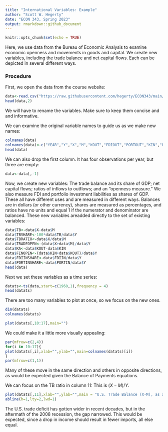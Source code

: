 ---
title: "International Variables: Example"
author: "Scott W. Hegerty"
date: "ECON 343, Spring 2023"
output: rmarkdown::github_document
---

```{r setup, include=FALSE}
knitr::opts_chunk$set(echo = TRUE)
```

Here, we use data from the Bureau of Economic Analysis to examine economic openness and movements in goods and capital. We create new variables, including the trade balance and net capital flows. Each can be depicted in several different ways. 

### Procedure
First, we open the data from the course website:
```{r}
data<-read.csv("https://raw.githubusercontent.com/hegerty/ECON343/main/343_BOP_DATA.csv",header=TRUE)
head(data,2)

```

We will have to rename the variables. Make sure to keep them concise and and informative.

We can examine the original variable names to guide us as we make new names:
```{r}
colnames(data)
colnames(data)<-c("YEAR","Y","X","M","KOUT","FDIOUT","PORTOUT","KIN","FDIIN","PORTIN")
head(data)
```



We can also drop the first column. It has four observations per year, but three are empty:
```{r}
data<-data[,-1]
```


Now, we create new variables: The trade balance and its share of GDP; net capital flows; ratios of inflows to outflows; and an "openness measure." We also measure FDI and portfolio investment liabilities as shares of GDP. These all have different uses and are measured in different ways. Balances are in dollars (or other currency), shares are measured as percentages, and ratios have no units and equal 1 if the numerator and denominator are balanced. These new variables areadded directly to the set of existing variables:
```{r}
data$TB<-data$X-data$M
data$TBSHARE<-100*data$TB/data$Y
data$TBRATIO<-data$X/data$M
data$TRADEOPEN<-(data$X+data$M)/data$Y
data$KA<-data$KOUT-data$KIN
data$FINOPEN<-(data$KIN+data$KOUT)/data$Y
data$FDIINSHARE<-data$FDIIN/data$Y
data$PORTINSHARE<-data$PORTIN/data$Y
head(data)
```

Next we set these variables as a time series:
```{r}
datats<-ts(data,start=c(1960,1),frequency = 4)
head(datats)
```
There are too many variables to plot at once, so we focus on the new ones.
```{r}
dim(datats)
colnames(datats)
```


```{r}
plot(datats[,10:17],main="")

```

We could make it a little more visually appealing:
```{r}
par(mfrow=c(2,4))
for(i in 10:17){
plot(datats[,i],xlab="",ylab="",main=colnames(datats)[i])
}
par(mfrow=c(1,1))
```

Many of these move in the same direction and others in opposite directions, as would be expected given the Balance of Payments equations.

    
We can focus on the TB ratio in column 11: This is $(X-M)/Y$. 
```{r tb, fig.height=4}
plot(datats[,11],xlab="",ylab="",main = "U.S. Trade Balance (X-M), as a share of GDP",lwd=2)
abline(h=1,lty=2,lwd=1)
```

The U.S. trade deficit has gotten wider in recent decades, but in the aftermath of the 2008 recession, the gap narrowed. This would be expected, since a drop in income should result in fewer imports, all else equal.

